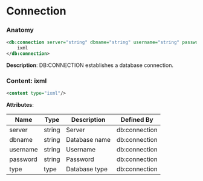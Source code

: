 # Connection

### Anatomy

```xml
<db:connection server="string" dbname="string" username="string" password="string" type="type">
    ixml
</db:connection>
```

 **Description**:
 DB:CONNECTION establishes a database connection.

### Content: ixml

```xml
<content type="ixml"/>
```

**Attributes**:

| Name | Type | Description | Defined By |
| ---- | ---- | ----------- | ---------- |
| server | string | Server | db:connection |
| dbname | string | Database name | db:connection |
| username | string | Username | db:connection |
| password | string | Password | db:connection |
| type | type | Database type | db:connection |


